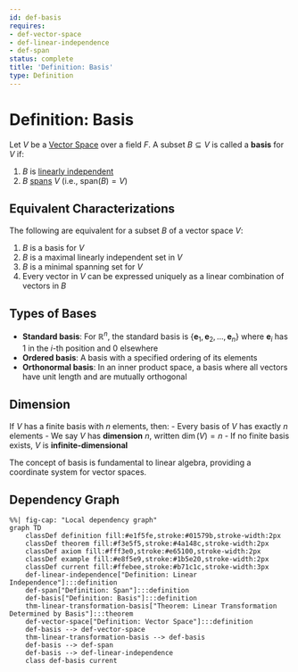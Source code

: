 ```yaml
---
id: def-basis
requires:
- def-vector-space
- def-linear-independence
- def-span
status: complete
title: 'Definition: Basis'
type: Definition
---
```


# Definition: Basis {#def-basis}

Let $V$ be a [Vector Space](def-vector-space.qmd) over a field $F$. A subset $B \subseteq V$ is called a **basis** for $V$ if:

1. $B$ is [linearly independent](def-linear-independence.qmd)
2. $B$ [spans](def-span.qmd) $V$ (i.e., $\text{span}(B) = V$)

## Equivalent Characterizations

The following are equivalent for a subset $B$ of a vector space $V$:

1. $B$ is a basis for $V$
2. $B$ is a maximal linearly independent set in $V$
3. $B$ is a minimal spanning set for $V$
4. Every vector in $V$ can be expressed uniquely as a linear combination of vectors in $B$

## Types of Bases

- **Standard basis**: For $\mathbb{R}^n$, the standard basis is $\{\mathbf{e}_1, \mathbf{e}_2, \ldots, \mathbf{e}_n\}$ where $\mathbf{e}_i$ has 1 in the $i$-th position and 0 elsewhere
- **Ordered basis**: A basis with a specified ordering of its elements
- **Orthonormal basis**: In an inner product space, a basis where all vectors have unit length and are mutually orthogonal

## Dimension

If $V$ has a finite basis with $n$ elements, then:
- Every basis of $V$ has exactly $n$ elements
- We say $V$ has **dimension** $n$, written $\dim(V) = n$
- If no finite basis exists, $V$ is **infinite-dimensional**

The concept of basis is fundamental to linear algebra, providing a coordinate system for vector spaces.

## Dependency Graph

```mermaid
%%| fig-cap: "Local dependency graph"
graph TD
    classDef definition fill:#e1f5fe,stroke:#01579b,stroke-width:2px
    classDef theorem fill:#f3e5f5,stroke:#4a148c,stroke-width:2px
    classDef axiom fill:#fff3e0,stroke:#e65100,stroke-width:2px
    classDef example fill:#e8f5e9,stroke:#1b5e20,stroke-width:2px
    classDef current fill:#ffebee,stroke:#b71c1c,stroke-width:3px
    def-linear-independence["Definition: Linear Independence"]:::definition
    def-span["Definition: Span"]:::definition
    def-basis["Definition: Basis"]:::definition
    thm-linear-transformation-basis["Theorem: Linear Transformation Determined by Basis"]:::theorem
    def-vector-space["Definition: Vector Space"]:::definition
    def-basis --> def-vector-space
    thm-linear-transformation-basis --> def-basis
    def-basis --> def-span
    def-basis --> def-linear-independence
    class def-basis current
```
